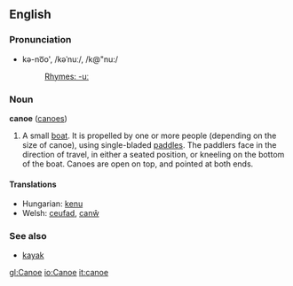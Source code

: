==English==
===Pronunciation===
*kə-no͞o', /kəˈnuː/, /k@"nu:/
*:[[Rhymes:English:-uː|Rhymes: -uː]]

===Noun===
'''canoe''' ([[canoes]])

#A small [[boat]]. It is propelled by one or more people (depending on the size of canoe), using single-bladed [[paddle]]s. The paddlers face in the direction of travel, in either a seated position, or kneeling on the bottom of the boat. Canoes are open on top, and pointed at both ends.

====Translations====
*Hungarian: [[kenu]]
*Welsh: [[ceufad]], [[canŵ]]

===See also===
*[[kayak]]
[[gl:Canoe]]
[[io:Canoe]]
[[it:canoe]]